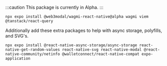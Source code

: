
:::caution
This package is currently in Alpha.
:::

```
npx expo install @web3modal/wagmi-react-native@alpha wagmi viem @tanstack/react-query
```

Additionally add these extra packages to help with async storage, polyfills, and SVG's.

```
npx expo install @react-native-async-storage/async-storage react-native-get-random-values react-native-svg react-native-modal @react-native-community/netinfo @walletconnect/react-native-compat expo-application
```

<AdditionalExpo />
